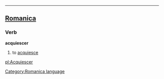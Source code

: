 ----

==[[Romanica]]==
[[Category:Romanica language]]
===Verb===
<b>acquiescer</b>
#to [[acquiesce]]

[[pl:Acquiescer]]